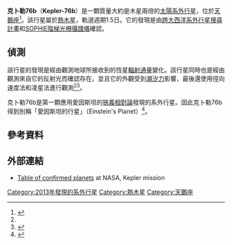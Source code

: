 {{noteTA
|G1=天文學
|G2=單位
|zh-hant:克卜勒太空望遠鏡; zh-hans:开普勒太空望远镜
|zh-hant:克卜勒任務;zh-hans:开普勒太空望远镜
|zh-hant:克卜勒;zh-hans:开普勒
}}
{{Planetbox begin
| name=克卜勒76b<br>Kepler-76b
}}
{{Planetbox star
| star = [[克卜勒76|克卜勒76]]
| constell= [[天鵝座|天鵝座]]
| RA = {{RA|19|36|46.11}}
| DEC= {{DEC|+39|37|8.4}}
| dist_pc = 
| app_mag = 13.3
| mass = 
| radius = 
| temperature = 
| metallicity = 
| age = 
}}
{{Planetbox character
| radius  = 1.25
| mass = 2
| density = 1400
| albedo = 0.23
| temperature = 1949
}}
{{Planetbox orbit
| period = 1.54492875
| semimajor = 0.028 <ref name=keplernasa>{{cite web |url=http://kepler.nasa.gov/Mission/discoveries/ |title=Kepler Discoveries |publisher=kepler.nasa.gov |date= |accessdate=May 14, 2013 |archive-date=2016-05-11 |archive-url=https://web.archive.org/web/20160511054656/http://kepler.nasa.gov/Mission/discoveries/ |dead-url=no }}</ref>
| eccentricity = ~0<ref name=keplernasa/>
| inclination = 78.0 ± 0.2
}}
{{Planetbox discovery
| discovery_date =2013年4月25日
| discoverers = 
| discovery_method = 因為[[相对论性射束|相对论性射束]]造成的<br>恆星輻射通量變化
| discovery_status = 
}}
{{Planetbox end}}

'''克卜勒76b'''（'''Kepler-76b'''）是一顆質量大約是木星兩倍的[[太陽系外行星|太陽系外行星]]，位於[[天鵝座|天鵝座]]<ref name="arxiv.org">{{Cite web |url=http://arxiv.org/abs/1304.6841 |title=BEER analysis of Kepler and CoRoT light curves: I. Discovery of Kepler-76b: A hot Jupiter with evidence for superrotation:  Simchon Faigler, Lev Tal-Or, Tsevi Mazeh, Dave W. Latham, Lars A. Buchhave |accessdate=2013-05-21 |archive-date=2014-07-21 |archive-url=https://web.archive.org/web/20140721150914/http://arxiv.org/abs/1304.6841 |dead-url=no }}</ref>。該行星屬於[[熱木星|熱木星]]，軌道週期1.5日。它的發現是由[[跨大西洋系外行星搜尋計畫|跨大西洋系外行星搜尋計畫]]和[[SOPHIE階梯光柵攝譜儀|SOPHIE階梯光柵攝譜儀]]確認。

==偵測==
該行星的發現是經由觀測地球所接收到的恆星[[輻射通量|輻射通量]]變化。該行星同時也是經由觀測來自它的反射光而確認存在，並且它的外觀受到[[潮汐力|潮汐力]]影響，最後還使用徑向速度法和凌星法進行觀測<ref name="arxiv.org"/><ref>{{cite web|url=http://kepler.nasa.gov/news/nasakeplernews/index.cfm?fuseaction=ShowNews&NewsID=266|title=New Method of Finding Planets Scores its First Discovery|publisher=kepler.nasa.gov|date=|accessdate=May 14, 2013|archive-url=https://www.webcitation.org/6GsednxHX?url=http://kepler.nasa.gov/news/nasakeplernews/index.cfm?fuseaction=ShowNews|archive-date=2013-05-25|dead-url=yes}}</ref>。

克卜勒76b是第一顆應用愛因斯坦的[[狹義相對論|狹義相對論]]發現的系外行星。因此克卜勒76b得到別稱「愛因斯坦的行星」（Einstein's Planet）<ref>{{cite web|url=http://www.space.com/21126-alien-planet-einstein-relativity.html|title='Einstein's Planet': New Alien World Revealed by Relativity|publisher=SPACE.com|date=|accessdate=May 13, 2013|archive-date=2013-05-18|archive-url=https://web.archive.org/web/20130518001353/http://www.space.com/21126-alien-planet-einstein-relativity.html|dead-url=no}}</ref>。

==參考資料==
{{Reflist}}

==外部連結==
* [http://kepler.nasa.gov/Mission/discoveries/ Table of confirmed planets]{{Wayback|url=http://kepler.nasa.gov/Mission/discoveries/ |date=20160511054656 }} at NASA, Kepler mission

{{Sky|18|52|51.06019|+|45|20|59.507}}

[[Category:2013年發現的系外行星|Category:2013年發現的系外行星]]
[[Category:熱木星|Category:熱木星]]
[[Category:天鵝座|Category:天鵝座]]